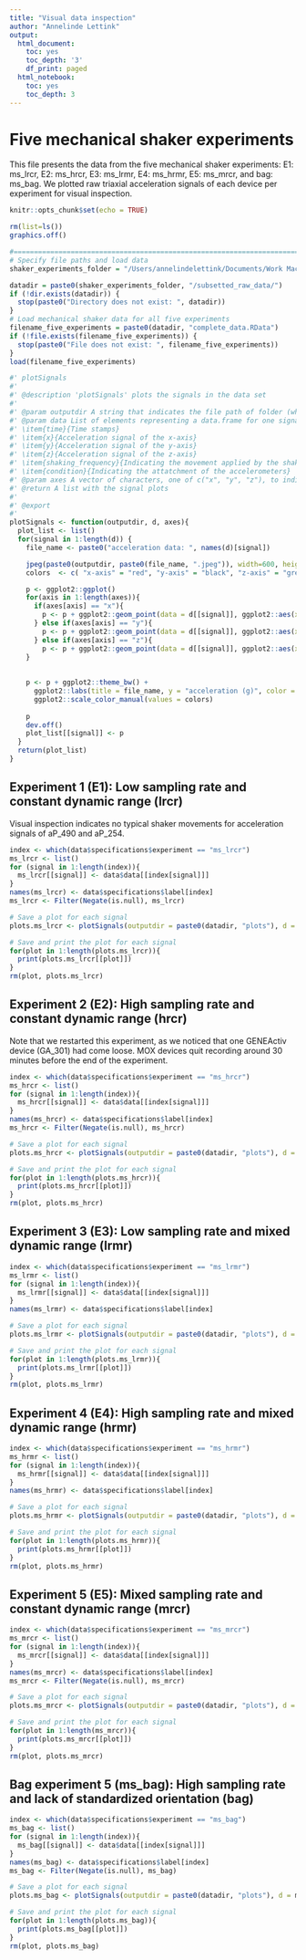 ```yaml
---
title: "Visual data inspection"
author: "Annelinde Lettink"
output:
  html_document:
    toc: yes
    toc_depth: '3'
    df_print: paged
  html_notebook:
    toc: yes
    toc_depth: 3
---
```


# Five mechanical shaker experiments

This file presents the data from the five mechanical shaker experiments: E1: ms\_lrcr, E2: ms\_hrcr, E3: ms\_lrmr, E4: ms\_hrmr, E5: ms\_mrcr, and bag: ms\_bag. We plotted raw triaxial acceleration signals of each device per experiment for visual inspection.

```r
knitr::opts_chunk$set(echo = TRUE)

rm(list=ls())
graphics.off()

#==============================================================================
# Specify file paths and load data
shaker_experiments_folder = "/Users/annelindelettink/Documents/Work MacBook Pro Annelinde/Mechanical Shaker Machine"

datadir = paste0(shaker_experiments_folder, "/subsetted_raw_data/")
if (!dir.exists(datadir)) {
  stop(paste0("Directory does not exist: ", datadir))
}
# Load mechanical shaker data for all five experiments
filename_five_experiments = paste0(datadir, "complete_data.RData") 
if (!file.exists(filename_five_experiments)) {
  stop(paste0("File does not exist: ", filename_five_experiments))
}
load(filename_five_experiments)
```

```r
#' plotSignals
#'
#' @description 'plotSignals' plots the signals in the data set
#'
#' @param outputdir A string that indicates the file path of folder (where the signal plot will be stored); not stored yet
#' @param data List of elements representing a data.frame for one signal, consisting of: 
#' \item{time}{Time stamps}
#' \item{x}{Acceleration signal of the x-axis}
#' \item{y}{Acceleration signal of the y-axis}
#' \item{z}{Acceleration signal of the z-axis}
#' \item{shaking_frequency}{Indicating the movement applied by the shaker machine in rpm}
#' \item{condition}{Indicating the attatchment of the accelerometers}
#' @param axes A vector of characters, one of c("x", "y", "z"), to indicate which axes are required for signal plotting
#' @return A list with the signal plots
#' 
#' @export
#' 
plotSignals <- function(outputdir, d, axes){
  plot_list <- list()
  for(signal in 1:length(d)) {
    file_name <- paste0("acceleration data: ", names(d)[signal])

    jpeg(paste0(outputdir, paste0(file_name, ".jpeg")), width=600, height=500, res=120) 
    colors  <- c( "x-axis" = "red", "y-axis" = "black", "z-axis" = "green")

    p <- ggplot2::ggplot()
    for(axis in 1:length(axes)){
      if(axes[axis] == "x"){
        p <- p + ggplot2::geom_point(data = d[[signal]], ggplot2::aes(x = time, y = x, color = "x-axis") , alpha = 0.2, size = 0.25)
      } else if(axes[axis] == "y"){
        p <- p + ggplot2::geom_point(data = d[[signal]], ggplot2::aes(x = time, y = y, color = "y-axis"), alpha = 0.2, size = 0.25) 
      } else if(axes[axis] == "z"){
        p <- p + ggplot2::geom_point(data = d[[signal]], ggplot2::aes(x = time, y = z, color = "z-axis"), alpha = 0.2, size = 0.25) }
    }
    
    
    p <- p + ggplot2::theme_bw() +
      ggplot2::labs(title = file_name, y = "acceleration (g)", color = "Axis") +
      ggplot2::scale_color_manual(values = colors)
    
    p
    dev.off()
    plot_list[[signal]] <- p
  }
  return(plot_list)
}
```

## Experiment 1 (E1): Low sampling rate and constant dynamic range (lrcr)
Visual inspection indicates no typical shaker movements for acceleration signals of aP_490 and aP_254.

```r
index <- which(data$specifications$experiment == "ms_lrcr")
ms_lrcr <- list()
for (signal in 1:length(index)){
  ms_lrcr[[signal]] <- data$data[[index[signal]]]
}
names(ms_lrcr) <- data$specifications$label[index]
ms_lrcr <- Filter(Negate(is.null), ms_lrcr)

# Save a plot for each signal
plots.ms_lrcr <- plotSignals(outputdir = paste0(datadir, "plots"), d = ms_lrcr, axes = c("x", "y", "z"))
```

```r
# Save and print the plot for each signal
for(plot in 1:length(plots.ms_lrcr)){
  print(plots.ms_lrcr[[plot]])
}
rm(plot, plots.ms_lrcr)
```

## Experiment 2 (E2): High sampling rate and constant dynamic range (hrcr)
Note that we restarted this experiment, as we noticed that one GENEActiv device (GA_301) had come loose. MOX devices quit recording around 30 minutes before the end of the experiment.

```r
index <- which(data$specifications$experiment == "ms_hrcr")
ms_hrcr <- list()
for (signal in 1:length(index)){
  ms_hrcr[[signal]] <- data$data[[index[signal]]]
}
names(ms_hrcr) <- data$specifications$label[index]
ms_hrcr <- Filter(Negate(is.null), ms_hrcr)

# Save a plot for each signal
plots.ms_hrcr <- plotSignals(outputdir = paste0(datadir, "plots"), d = ms_hrcr, axes = c("x", "y", "z"))
```

```r
# Save and print the plot for each signal
for(plot in 1:length(plots.ms_hrcr)){
  print(plots.ms_hrcr[[plot]])
}
rm(plot, plots.ms_hrcr)
```

## Experiment 3 (E3): Low sampling rate and mixed dynamic range (lrmr)
```r
index <- which(data$specifications$experiment == "ms_lrmr")
ms_lrmr <- list()
for (signal in 1:length(index)){
  ms_lrmr[[signal]] <- data$data[[index[signal]]]
}
names(ms_lrmr) <- data$specifications$label[index]

# Save a plot for each signal
plots.ms_lrmr <- plotSignals(outputdir = paste0(datadir, "plots"), d = ms_lrmr, axes = c("x", "y", "z"))
```

```r
# Save and print the plot for each signal
for(plot in 1:length(plots.ms_lrmr)){
  print(plots.ms_lrmr[[plot]])
}
rm(plot, plots.ms_lrmr)
```

## Experiment 4 (E4): High sampling rate and mixed dynamic range (hrmr)
```r
index <- which(data$specifications$experiment == "ms_hrmr")
ms_hrmr <- list()
for (signal in 1:length(index)){
  ms_hrmr[[signal]] <- data$data[[index[signal]]]
}
names(ms_hrmr) <- data$specifications$label[index]

# Save a plot for each signal
plots.ms_hrmr <- plotSignals(outputdir = paste0(datadir, "plots"), d = ms_hrmr, axes = c("x", "y", "z"))
```

```r
# Save and print the plot for each signal
for(plot in 1:length(plots.ms_hrmr)){
  print(plots.ms_hrmr[[plot]])
}
rm(plot, plots.ms_hrmr)
```

## Experiment 5 (E5): Mixed sampling rate and constant dynamic range (mrcr)
```r
index <- which(data$specifications$experiment == "ms_mrcr")
ms_mrcr <- list()
for (signal in 1:length(index)){
  ms_mrcr[[signal]] <- data$data[[index[signal]]]
}
names(ms_mrcr) <- data$specifications$label[index]
ms_mrcr <- Filter(Negate(is.null), ms_mrcr)

# Save a plot for each signal
plots.ms_mrcr <- plotSignals(outputdir = paste0(datadir, "plots"), d = ms_mrcr, axes = c("x", "y", "z"))
```

```r
# Save and print the plot for each signal
for(plot in 1:length(ms_mrcr)){
  print(plots.ms_mrcr[[plot]])
}
rm(plot, plots.ms_mrcr)
```

## Bag experiment 5 (ms_bag): High sampling rate and lack of standardized orientation (bag)

```r
index <- which(data$specifications$experiment == "ms_bag")
ms_bag <- list()
for (signal in 1:length(index)){
  ms_bag[[signal]] <- data$data[[index[signal]]]
}
names(ms_bag) <- data$specifications$label[index]
ms_bag <- Filter(Negate(is.null), ms_bag)

# Save a plot for each signal
plots.ms_bag <- plotSignals(outputdir = paste0(datadir, "plots"), d = ms_bag, axes = c("x", "y", "z"))
```

```r
# Save and print the plot for each signal
for(plot in 1:length(plots.ms_bag)){
  print(plots.ms_bag[[plot]])
}
rm(plot, plots.ms_bag)
```
